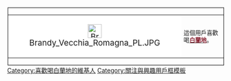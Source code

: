 <div style="float: left; border: solid #000000 1px; margin: 1px;">
{| cellspacing="0" style="width: 238px; color: #FFFFFF; background: #80AD50;"
| style="width: 45px; height: 45px; background: #FFFFFF; text-align: center; font-size: 14pt;" |[[File:Brandy Vecchia Romagna PL.JPG|32px]]
| style="font-size: 10pt; padding: 4pt; line-height: 1.25em;" | 這個用戶喜歡喝'''[[白蘭地|<span style="color:#872030;">白蘭地</span>]]'''。
|}
</div>

<includeonly>[[Category:喜歡喝白蘭地的維基人]]</includeonly>

<noinclude>[[Category:關注與興趣用戶框模板]]</noinclude>